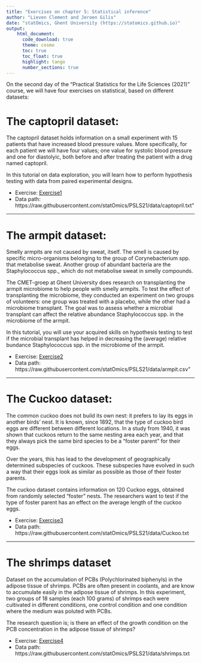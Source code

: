 ```yaml
---
title: "Exercises on chapter 5: Statistical inference"
author: "Lieven Clement and Jeroen Gilis"
date: "statOmics, Ghent University (https://statomics.github.io)"
output:
    html_document:
      code_download: true
      theme: cosmo
      toc: true
      toc_float: true
      highlight: tango
      number_sections: true
---
```


On the second day of the "Practical Statistics for the Life Sciences (2021)"
course, we will have four exercises on statistical, based on different
datasets:


# The captopril dataset:

The captopril dataset holds information on a small experiment with 15 patients
that have increased blood pressure values. More specifically, for each patient
we will have four values; one value for systolic blood pressure and one for
diastolyic, both before and after treating the patient with a drug named
captopril.

In this tutorial on data exploration, you will learn how to perform hypothesis
testing with data from paired experimental designs.

- Exercise: [Exercise1](./05_1_captopril.html)
- Data path: https://raw.githubusercontent.com/statOmics/PSLS21/data/captopril.txt"
<!-- - Solution: [Solution1](./05_1_captopril_sol.html) -->

---

# The armpit dataset:

Smelly armpits are not caused by sweat, itself. The smell is caused by specific
micro-organisms belonging to the group of Corynebacterium spp. that metabolise
sweat. Another group of abundant bacteria are the Staphylococcus spp., which do
not metabolise sweat in smelly compounds.

The CMET-groep at Ghent University does research on transplanting the armpit
microbiome to help people with smelly armpits. To test the effect of
transplanting the microbiome, they conducted an experiment on two groups
of volunteers: one group was treated with a placebo, while the other had a
microbiome transplant. The goal was to assess whether a microbial transplant can affect the relative abundance Staphylococcus spp. in the microbiome of the armpit.

In this tutorial, you will use your acquired skills on hypothesis testing to
test if the microbial transplant has helped in decreasing the (average) relative
bundance Staphylococcus spp. in the microbiome of the armpit.

- Exercise: [Exercise2](./05_2_armpit.html)
- Data path: https://raw.githubusercontent.com/statOmics/PSLS21/data/armpit.csv"
<!-- - Solution: [Solution2](./05_2_armpit_sol.html) -->

---

# The Cuckoo dataset:

The common cuckoo does not build its own nest: it prefers to lay its eggs in
another birds' nest. It is known, since 1892, that the type of cuckoo bird eggs
are different between different locations. In a study from 1940, it was shown
that cuckoos return to the same nesting area each year, and that they always
pick the same bird species to be a "foster parent" for their eggs.

Over the years, this has lead to the development of geographically determined
subspecies of cuckoos. These subspecies have evolved in such a way that their
eggs look as similar as possible as those of their foster parents.

The cuckoo dataset contains information on 120 Cuckoo eggs, obtained from
randomly selected "foster" nests. The researchers want to test if the type of
foster parent has an effect on the average length of the cuckoo eggs.

- Exercise: [Exercise3](./05_3_cuckoo.html)
- Data path: https://raw.githubusercontent.com/statOmics/PSLS21/data/Cuckoo.txt
<!-- - Solution: [Solution3](./05_3_cuckoo_sol.html) -->

---

# The shrimps dataset

Dataset on the accumulation of PCBs (Polychlorinated biphenyls)
in the adipose tissue of shrimps. PCBs are often present in coolants, and are
know to accumulate easily in the adipose tissue of shrimps. In this experiment,
two groups of 18 samples (each 100 grams) of shrimps each were cultivated
in different conditions, one control condition and one condition
where the medium was poluted with PCBs.

The research question is; is there an effect of the growth condition on the PCB
concentration in the adipose tissue of shrimps?

- Exercise: [Exercise4](./05_4_shrimps.html)
- Data path: https://raw.githubusercontent.com/statOmics/PSLS21/data/shrimps.txt

